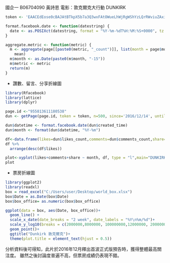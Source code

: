 
國企一 B06704090 黃詩恩 電影：敦克爾克大行動 DUNKIRK

```{r}
token <- 'EAACEdEose0cBAJAtBTkpX5b7a3Q3wxFAtOWueLhWjRgWShYzLQrRWviuZAxi5CMimuHZCQxhdtB2acT9K9Kg45eZCjopqOX2oSSw8RgGcac8KVlU3fR2Q6fx4uO8KbDKZCKAvhGWpfRhXjynJ6imdg7cizWeQriQnJywK399UZAKB51SZBA7zbams50PXBaZAcZD'

format.facebook.date <- function(datestring) {
  date <- as.POSIXct(datestring, format = "%Y-%m-%dT%H:%M:%S+0000", tz = "GMT")
}

aggregate.metric <- function(metric) {
  m <- aggregate(page[[paste0(metric, "_count")]], list(month = page$month),
    mean)
  m$month <- as.Date(paste0(m$month, "-15"))
  m$metric <- metric
  return(m)
}
```

- 讚數、留言、分享折線圖

```{r}
library(Rfacebook)
library(lattice)
library(dplyr)

page.id <-"955813611180538"
dun <- getPage(page.id, token = token, n=500, since='2016/12/14', until='2017/08/20')

dun$datetime <- format.facebook.date(dun$created_time)
dun$month <- format(dun$datetime, "%Y-%m")

df<-data.frame(likes=dun$likes_count,comments=dun$comments_count,share=dun$shares_count,month=dun$month)
df %>%
  arrange(desc(df$likes))

plot<-xyplot(likes+comments+share ~ month, df, type = "l",main="DUNKIRK",auto.key = TRUE)
plot
```

- 票房折線圖

```{r}
library(ggplot2)
library(readxl)
box = read_excel("C:/Users/user/Desktop/world_box.xlsx")
box$Date = as.Date(box$Date)
box$box_office= as.numeric(box$box_office)

ggplot(data = box, aes(Date, box_office))+ 
  geom_line() +
  scale_x_date(date_breaks = "2 week", date_labels = "%Y\n%m/%d")+
  scale_y_log10(breaks = c(2000000,8000000, 100000000,12000000, 20000000, 25000000, 30000000, 35000000, 40000000))+
  geom_point()+
  ggtitle("Dunkirk 敦克爾克")+
  theme(plot.title = element_text(hjust = 0.5))

```

分析資料後可得知，此片於2016年12月釋出首波正式版預告時，獲得整體最高關注度。
雖然之後討論度普遍不高，但票房成績仍表現不錯。

